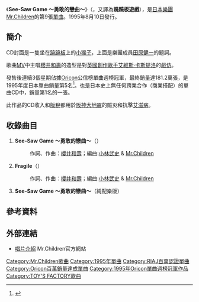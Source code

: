 {{Infobox Single 
| Name           = See-Saw Game ～勇敢的戀曲～<br />{{lang|ja|シーソーゲーム 〜勇敢な恋の歌〜}}
| Artist         = [[Mr.Children|Mr.Children]]
| Album          = [[BOLERO_(專輯)|BOLERO]]
| Released       = 1995年8月10日
| Format         = [[單曲|單曲CD]]
| Recorded       = 
| Genre          = [[J-POP|J-POP]]
| Length         = 14分11秒
| Label          = [[TOY'S_FACTORY|TOY'S FACTORY]]
| Writer         = [[櫻井和壽|櫻井和壽]]
| Producer       = [[小林武史|小林武史]]
| Certification  = Million（[[日本唱片協會|日本唱片協會]]）
| Chart position = * 週間最高排行第1位（[[Oricon|Oricon]]）
* 1995年8月度月間排行第2位（[[Oricon|Oricon]]）
* 1995年度年間排行第5位（[[Oricon|Oricon]]）
| Last single    = [[【es】_～Theme_of_es～|【es】 ～Theme of es～]]<br />（1995年）
| This single    = '''See-Saw Game ～勇敢的戀曲～'''<br />（1995年）
| Next single    = [[無名的詩|無名的詩]]<br />（1996年）
| Misc           = 
}}
《'''See-Saw Game ～勇敢的戀曲～'''》（{{lang-ja|'''シーソーゲーム 〜勇敢な恋の歌〜'''}}，又譯為'''蹺蹺板遊戲'''），是[[日本|日本]][[樂團|樂團]][[Mr.Children|Mr.Children]]的第9張[[單曲|單曲]]。1995年8月10日發行。

==簡介==
CD封面是一隻坐在[[蹺蹺板|蹺蹺板]]上的[[猴子|小猴子]]，上面是樂團成員[[田原健一|田原健一]]的題詞。 

歌曲[[音樂影片|MV]]中主唱[[櫻井和壽|櫻井和壽]]的造型是對[[英國|英國]][[創作歌手|創作歌手]][[艾維斯·卡斯提洛|艾維斯·卡斯提洛]]的[[戲仿|戲仿]]。

發售後連續3個星期佔據[[Oricon|Oricon]]公信榜單曲週榜冠軍，最終銷量達181.2萬張，是1995年度日本單曲銷量第5名<ref>{{Cite web |url=http://www.musictvprogram.com/corner-ranking-1995.html |script-title=ja:1995年間シングルランキング TOP100 |access-date=2010-06-29 |archive-url=https://web.archive.org/web/20100827184530/http://www.musictvprogram.com/corner-ranking-1995.html |archive-date=2010-08-27 |dead-url=yes }}</ref>。也是日本史上無任何跨業合作（商業搭配）的單曲CD中，銷量第1名的一張。

此作品的CD收入和[[版稅|版稅]]都用於[[阪神大地震|阪神大地震]]的賑災和抗擊[[艾滋病|艾滋病]]。

==收錄曲目==
# '''See-Saw Game ～勇敢的戀曲～'''（{{lang|ja|シーソーゲーム 〜勇敢な恋の歌〜}}）
#:作詞、作曲：[[櫻井和壽|櫻井和壽]]；編曲:[[小林武史|小林武史]] & [[Mr.Children|Mr.Children]]
# '''Fragile'''（{{lang|ja|フラジャイル}}）
#:作詞、作曲：[[櫻井和壽|櫻井和壽]]；編曲:[[小林武史|小林武史]] & [[Mr.Children|Mr.Children]]
# '''See-Saw Game ～勇敢的戀曲～'''（純配樂版）

==參考資料==
{{reflist}}

==外部連結==
*[http://www.mrchildren.jp/disco/single/single09.html 唱片介紹]{{Wayback|url=http://www.mrchildren.jp/disco/single/single09.html |date=20101224094406 }} Mr.Children官方網站

{{Mr.Children}}
{{Oricon單曲週榜冠軍 (1995年)|1995年8月21日—9月4日，共3週}}

{{DEFAULTSORT:See-Saw Game Yūkan na Koi no Uta}}
[[Category:Mr.Children歌曲|Category:Mr.Children歌曲]]
[[Category:1995年單曲|Category:1995年單曲]]
[[Category:RIAJ百萬認證單曲|Category:RIAJ百萬認證單曲]]
[[Category:Oricon百萬銷量達成單曲|Category:Oricon百萬銷量達成單曲]]
[[Category:1995年Oricon單曲週榜冠軍作品|Category:1995年Oricon單曲週榜冠軍作品]]
[[Category:TOY'S_FACTORY歌曲|Category:TOY'S FACTORY歌曲]]